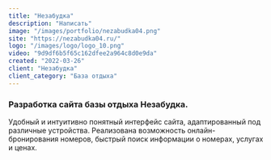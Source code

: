 ```yaml
---
title: "Незабудка"
description: "Написать"
image: "/images/portfolio/nezabudka04.png"
site: "https://nezabudka04.ru/"
logo: "/images/logo/logo_10.png"
video: "9d9df6b5f65c162dfee2a964c8d0e9da"
created: "2022-03-26"
client: "Незабудка"
client_category: "База отдыха"
---
```


### Разработка сайта базы отдыха Незабудка.

Удобный и интуитивно понятный интерфейс сайта, адаптированный под различные устройства. Реализована возможность онлайн-бронирования номеров, быстрый поиск информации о номерах, услугах и ценах.
